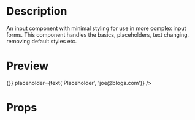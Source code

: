
<Meta title="Core/CoreInput" component={CoreInput}/>

# Description
An input component with minimal styling for use in more complex input forms.
This component handles the basics, placeholders, text changing, removing default styles etc.

# Preview

<Preview>
  <Story name="CoreInput" parameters={{ decorators: [withKnobs] }}>
    <CoreInput
      type={select('Input Type', ['email','number','password','search','tel','text'], 'text')}
      onChange={()=>{}}
      placeholder={text('Placeholder', 'joe@blogs.com')}
    />
  </Story>
</Preview>

# Props

<Props of={CoreInput} />